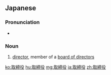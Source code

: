 ==Japanese==
{{ja-kanjitab|と|o1=り|し|o2=まり|やく}}

===Pronunciation===
* {{ja-pron|とりしまりやく}}

===Noun===
{{ja-noun|とりしまりやく}}

# [[director]], member of a [[board of directors]]

[[ko:取締役]]
[[hu:取締役]]
[[mg:取締役]]
[[ja:取締役]]
[[zh:取締役]]